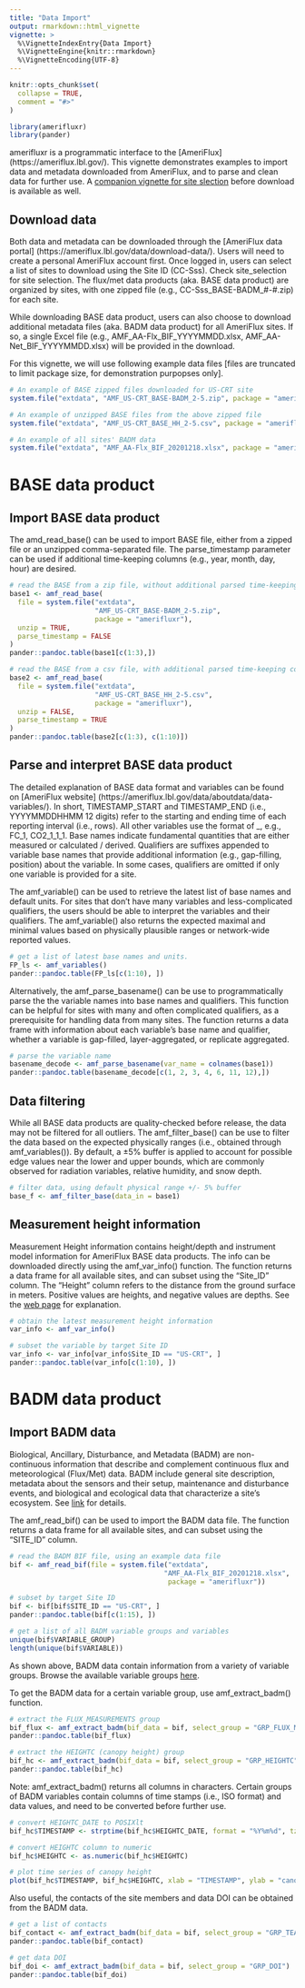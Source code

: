 ```yaml
---
title: "Data Import"
output: rmarkdown::html_vignette
vignette: >
  %\VignetteIndexEntry{Data Import}
  %\VignetteEngine{knitr::rmarkdown}
  %\VignetteEncoding{UTF-8}
---
```


```r
knitr::opts_chunk$set(
  collapse = TRUE,
  comment = "#>"
)
```

```r
library(amerifluxr)
library(pander)
```

amerifluxr is a programmatic interface to the [AmeriFlux] (https://ameriflux.lbl.gov/). This vignette demonstrates examples to import data and metadata downloaded from AmeriFlux, and to parse and clean data for further use. A [companion vignette for site slection](site_selection.html) before download is available as well.

## Download data

Both data and metadata can be downloaded through the [AmeriFlux data portal] (https://ameriflux.lbl.gov/data/download-data/). Users will need to create a personal AmeriFlux account first. Once logged in, users can select a list of sites to download using the Site ID (CC-Sss). Check site_selection for site selection. The flux/met data products (aka. BASE data product) are organized by sites, with one zipped file (e.g., CC-Sss_BASE-BADM_#-#.zip) for each site.   

While downloading BASE data product, users can also choose to download additional metadata files (aka. BADM data product) for all AmeriFlux sites. If so, a single Excel file (e.g., AMF_AA-Flx_BIF_YYYYMMDD.xlsx, AMF_AA-Net_BIF_YYYYMMDD.xlsx) will be provided in the download.

For this vignette, we will use following example data files [files are truncated to limit package size, for demonstration purpopses only].

```r
# An example of BASE zipped files downloaded for US-CRT site
system.file("extdata", "AMF_US-CRT_BASE-BADM_2-5.zip", package = "amerifluxr")

# An example of unzipped BASE files from the above zipped file
system.file("extdata", "AMF_US-CRT_BASE_HH_2-5.csv", package = "amerifluxr")

# An example of all sites' BADM data
system.file("extdata", "AMF_AA-Flx_BIF_20201218.xlsx", package = "amerifluxr")

```

# BASE data product
## Import BASE data product

The amd_read_base() can be used to import BASE file, either from a zipped file or an unzipped comma-separated file. The parse_timestamp parameter can be used if additional time-keeping columns (e.g., year, month, day, hour) are desired. 

```r
# read the BASE from a zip file, without additional parsed time-keeping columns
base1 <- amf_read_base(
  file = system.file("extdata",
                     "AMF_US-CRT_BASE-BADM_2-5.zip",
                     package = "amerifluxr"),
  unzip = TRUE,
  parse_timestamp = FALSE
)
pander::pandoc.table(base1[c(1:3),])

# read the BASE from a csv file, with additional parsed time-keeping columns
base2 <- amf_read_base(
  file = system.file("extdata",
                     "AMF_US-CRT_BASE_HH_2-5.csv",
                     package = "amerifluxr"),
  unzip = FALSE,
  parse_timestamp = TRUE
)
pander::pandoc.table(base2[c(1:3), c(1:10)])
```

## Parse and interpret BASE data product

The detailed explanation of BASE data format and variables can be found on [AmeriFlux website] (https://ameriflux.lbl.gov/data/aboutdata/data-variables/). In short, TIMESTAMP_START and TIMESTAMP_END (i.e., YYYYMMDDHHMM 12 digits) refer to the starting and ending time of each reporting interval (i.e., rows). All other variables use the format of <base name>_<qualifier>, e.g., FC_1, CO2_1_1_1. Base names indicate fundamental quantities that are either measured or calculated / derived. Qualifiers are suffixes appended to variable base names that provide additional information (e.g., gap-filling, position) about the variable. In some cases, qualifiers are omitted if only one variable is provided for a site.

The amf_variable() can be used to retrieve the latest list of base names and default units. For sites that don't have many variables and less-complicated qualifiers, the users should be able to interpret the variables and their qualifiers. The amf_variable() also returns the expected maximal and minimal values based on physically plausible ranges or network-wide  reported values.   

```r
# get a list of latest base names and units. 
FP_ls <- amf_variables()
pander::pandoc.table(FP_ls[c(1:10), ])
```

Alternatively, the amf_parse_basename() can be use to programmatically parse the the variable names into base names and qualifiers. This function can be helpful for sites with many and often complicated qualifiers, as a prerequisite for handling data from many sites. The function returns a data frame with information about each variable's base name and qualifier, whether a variable is gap-filled, layer-aggregated, or replicate aggregated.

```r
# parse the variable name
basename_decode <- amf_parse_basename(var_name = colnames(base1))
pander::pandoc.table(basename_decode[c(1, 2, 3, 4, 6, 11, 12),])
```

## Data filtering

While all BASE data products are quality-checked before release, the data may not be filtered for all outliers. The amf_filter_base() can be use to filter the data based on the expected physically ranges (i.e., obtained through amf_variables()). By default, a ±5% buffer is applied to account for possible edge values near the lower and upper bounds, which are commonly observed for radiation variables, relative humidity, and snow depth. 

```r
# filter data, using default physical range +/- 5% buffer
base_f <- amf_filter_base(data_in = base1)

```

## Measurement height information

Measurement Height information contains height/depth and instrument model information for AmeriFlux BASE data products. The info can be downloaded directly using the amf_var_info() function. The function returns a data frame for all available sites, and can subset using the "Site_ID" column. The "Height" column refers to the distance from the ground surface in meters. Positive values are heights, and negative values are depths. See the [web page](https://ameriflux.lbl.gov/data/measurement-height/) for explanation. 

```r
# obtain the latest measurement height information
var_info <- amf_var_info()

# subset the variable by target Site ID
var_info <- var_info[var_info$Site_ID == "US-CRT", ]
pander::pandoc.table(var_info[c(1:10), ])
```

# BADM data product
## Import BADM data

Biological, Ancillary, Disturbance, and Metadata (BADM) are non-continuous information that describe and complement continuous flux and meteorological (Flux/Met) data. BADM include general site description, metadata about the sensors and their setup, maintenance and disturbance events, and biological and ecological data that characterize a site’s ecosystem. See [link](https://ameriflux.lbl.gov/data/badm/badm-basics/) for details.

The amf_read_bif() can be used to import the BADM data file. The function returns a data frame for all available sites, and can subset using the "SITE_ID" column. 

```r
# read the BADM BIF file, using an example data file
bif <- amf_read_bif(file = system.file("extdata",
                                      "AMF_AA-Flx_BIF_20201218.xlsx",
                                       package = "amerifluxr"))

# subset by target Site ID
bif <- bif[bif$SITE_ID == "US-CRT", ]
pander::pandoc.table(bif[c(1:15), ])

# get a list of all BADM variable groups and variables
unique(bif$VARIABLE_GROUP)
length(unique(bif$VARIABLE))

```

As shown above, BADM data contain information from a variety of variable groups. Browse the available variable groups [here](https://ameriflux.lbl.gov/data/badm/badm-standards/).  

To get the BADM data for a certain variable group, use amf_extract_badm() function.

```r
# extract the FLUX_MEASUREMENTS group
bif_flux <- amf_extract_badm(bif_data = bif, select_group = "GRP_FLUX_MEASUREMENTS")
pander::pandoc.table(bif_flux)

# extract the HEIGHTC (canopy height) group
bif_hc <- amf_extract_badm(bif_data = bif, select_group = "GRP_HEIGHTC")
pander::pandoc.table(bif_hc)
```

Note: amf_extract_badm() returns all columns in characters. Certain groups of BADM variables contain columns of time stamps (i.e., ISO format) and data values, and need to be converted before further use.     

```r
# convert HEIGHTC_DATE to POSIXlt
bif_hc$TIMESTAMP <- strptime(bif_hc$HEIGHTC_DATE, format = "%Y%m%d", tz = "GMT")

# convert HEIGHTC column to numeric
bif_hc$HEIGHTC <- as.numeric(bif_hc$HEIGHTC)

# plot time series of canopy height
plot(bif_hc$TIMESTAMP, bif_hc$HEIGHTC, xlab = "TIMESTAMP", ylab = "canopy height (m)")

```

Also useful, the contacts of the site members and data DOI can be obtained from the BADM data.

```r
# get a list of contacts
bif_contact <- amf_extract_badm(bif_data = bif, select_group = "GRP_TEAM_MEMBER")
pander::pandoc.table(bif_contact)

# get data DOI
bif_doi <- amf_extract_badm(bif_data = bif, select_group = "GRP_DOI")
pander::pandoc.table(bif_doi)
```


